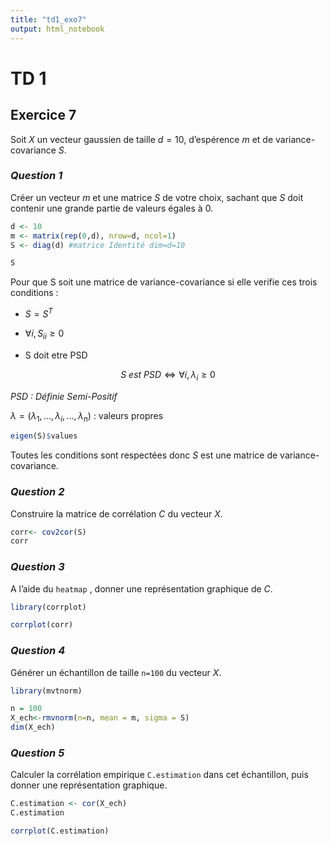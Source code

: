 ```yaml
---
title: "td1_exo7"
output: html_notebook
---
```


# TD 1

## Exercice 7

Soit $X$ un vecteur gaussien de taille $d=10$, d'espérence $m$ et de variance-covariance $S$.

### *Question 1*

Créer un vecteur $m$ et une matrice $S$ de votre choix, sachant que $S$ doit contenir une grande partie de valeurs égales à 0.

```r
d <- 10
m <- matrix(rep(0,d), nrow=d, ncol=1)
S <- diag(d) #matrice Identité dim=d=10

S
```

Pour que S soit une matrice de variance-covariance si elle verifie ces trois conditions :

-   $S=S^T$

-   $\forall i,S_{ii}\geq0$

-   S doit etre PSD

$$
S \ est \ PSD \iff \forall i, \lambda_i\geq0 
$$

*PSD : Définie Semi-Positif*

$\lambda=(\lambda_1,...,\lambda_i,...,\lambda_n)$ : valeurs propres

```r
eigen(S)$values 
```

Toutes les conditions sont respectées donc $S$ est une matrice de variance-covariance.

### *Question 2*

Construire la matrice de corrélation $C$ du vecteur $X$.

```r
corr<- cov2cor(S)
corr
```

### *Question 3*

A l'aide du `heatmap` , donner une représentation graphique de $C$.

```r
library(corrplot)
```

```r
corrplot(corr)
```

### *Question 4*

Générer un échantillon de taille `n=100` du vecteur $X$.

```r
library(mvtnorm)
```

```r
n = 100
X_ech<-rmvnorm(n=n, mean = m, sigma = S) 
dim(X_ech)
```

### *Question 5*

Calculer la corrélation empirique `C.estimation` dans cet échantillon, puis donner une représentation graphique.

```r
C.estimation <- cor(X_ech)
C.estimation
```

```r
corrplot(C.estimation)
```
